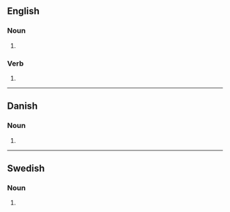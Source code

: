==English==

===Noun===
{{head|en|noun form}}

# {{plural of|asterisk|lang=en}}

===Verb===
{{head|en|verb form}}

# {{en-third-person singular of|asterisk}}

----

==Danish==

===Noun===
{{head|da|noun form|g=c}}

# {{inflection of|da|asterisk||indef|gen|s}}

----

==Swedish==

===Noun===
{{head|sv|noun form}}

# {{sv-noun-form-indef-gen|asterisk}}